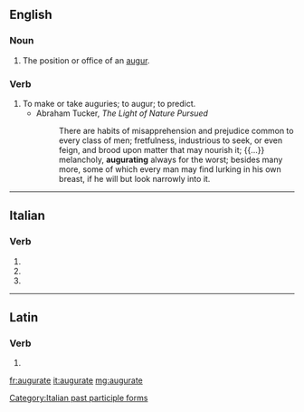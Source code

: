 ==English==

===Noun===
{{en-noun}}

# The position or office of an [[augur]].
#: {{rfquotek|Merivale}}

===Verb===
{{en-verb|augurat}}

# To make or take auguries; to augur; to predict.
#* Abraham Tucker, ''The Light of Nature Pursued''
#*: There are habits of misapprehension and prejudice common to every class of men; fretfulness, industrious to seek, or even feign, and brood upon matter that may nourish it; {{...}} melancholy, '''augurating''' always for the worst; besides many more, some of which every man may find lurking in his own breast, if he will but look narrowly into it.

----

==Italian==

===Verb===
{{head|it|verb form}}

# {{inflection of|augurare||2|p|pres|ind|lang=it}}
# {{inflection of|augurare||2|p|imp|lang=it}}
# {{feminine plural of|augurato|lang=it}}

[[Category:Italian past participle forms]]

----

==Latin==

===Verb===
{{la-verb-form|augurāte}}

# {{inflection of|augurō||1|p|pres|act|imp|lang=la}}

[[fr:augurate]]
[[it:augurate]]
[[mg:augurate]]